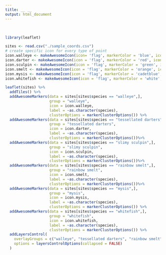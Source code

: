 ```yaml
---
title: __ __
output: html_document
---
```


<div class="row">
  <div class="col-xs-12 col-sm-7">
  <br/>


```r

library(leaflet)

sites <- read.csv("./sample_coords.csv")
# create specific icon for every type of point
icon.walleye <- makeAwesomeIcon(icon= 'flag', markerColor = 'blue', iconColor = 'black')
icon.darter <- makeAwesomeIcon(icon = 'flag', markerColor = 'red', iconColor = 'black')
icon.sculpin <- makeAwesomeIcon(icon = 'flag', markerColor = 'green', iconColor = 'black')
icon.smelt <- makeAwesomeIcon(icon = 'flag', markerColor = 'orange', iconColor = 'black')
icon.mysis <- makeAwesomeIcon(icon = 'flag', markerColor = 'cadetblue', iconColor = 'black')
icon.whitefish <- makeAwesomeIcon(icon = 'flag', markerColor = 'white', iconColor = 'black')

leaflet(sites) %>% 
  addTiles() %>%
  addAwesomeMarkers(data = sites[sites$species == "walleye",], 
                    group = "walleye", 
                    icon = icon.walleye, 
                    label = ~as.character(species), 
                    clusterOptions = markerClusterOptions()) %>%
  addAwesomeMarkers(data = sites[sites$species == "tessellated darters",], 
                    group = "tessellated darters",
                    icon = icon.darter,
                    label = ~as.character(species), 
                    clusterOptions = markerClusterOptions())%>%
  addAwesomeMarkers(data = sites[sites$species == "slimy sculpin",], 
                    group = "slimy sculpin",
                    icon = icon.sculpin,
                    label = ~as.character(species), 
                    clusterOptions = markerClusterOptions())%>%
  addAwesomeMarkers(data = sites[sites$species == "rainbow smelt",], 
                    group = "rainbow smelt",
                    icon = icon.smelt,
                    label = ~as.character(species), 
                    clusterOptions = markerClusterOptions())%>%
  addAwesomeMarkers(data = sites[sites$species == "mysis",], 
                    group = "mysis", 
                    icon = icon.mysis, 
                    label = ~as.character(species), 
                    clusterOptions = markerClusterOptions()) %>%
  addAwesomeMarkers(data = sites[sites$species == "whitefish",], 
                    group = "whitefish", 
                    icon = icon.whitefish, 
                    label = ~as.character(species), 
                    clusterOptions = markerClusterOptions()) %>%
  addLayersControl(
    overlayGroups = c("walleye", "tessellated darters", "rainbow smelt", "slimy sculpin", "mysis", "whitefish" ),
    options = layersControlOptions(collapsed = FALSE)
  )

  
```

